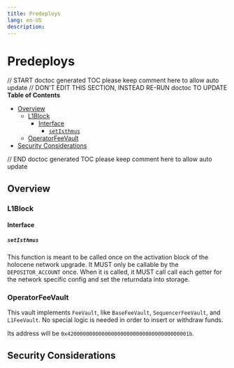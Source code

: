 ```yaml
---
title: Predeploys
lang: en-US
description:
---
```


# Predeploys

// START doctoc generated TOC please keep comment here to allow auto update
// DON'T EDIT THIS SECTION, INSTEAD RE-RUN doctoc TO UPDATE
**Table of Contents**

- [Overview](#overview)
  - [L1Block](#l1block)
    - [Interface](#interface)
      - [`setIsthmus`](#setisthmus)
  - [OperatorFeeVault](#operatorfeevault)
- [Security Considerations](#security-considerations)

// END doctoc generated TOC please keep comment here to allow auto update

## Overview

### L1Block

#### Interface

##### `setIsthmus`

This function is meant to be called once on the activation block of the holocene network upgrade.
It MUST only be callable by the `DEPOSITOR_ACCOUNT` once. When it is called, it MUST call
call each getter for the network specific config and set the returndata into storage.

### OperatorFeeVault

This vault implements `FeeVault`, like `BaseFeeVault`, `SequencerFeeVault`, and `L1FeeVault`.
No special logic is needed in order to insert or withdraw funds.

Its address will be `0x420000000000000000000000000000000000001b`.

## Security Considerations
